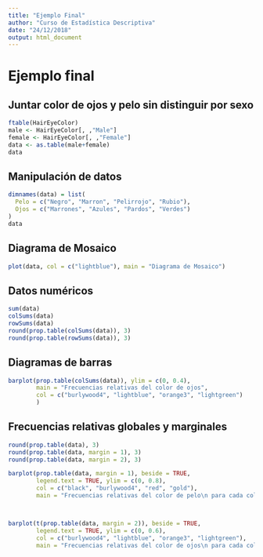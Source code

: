 ```yaml
---
title: "Ejemplo Final"
author: "Curso de Estadística Descriptiva"
date: "24/12/2018"
output: html_document
---
```


# Ejemplo final

## Juntar color de ojos y pelo sin distinguir por sexo

```r
ftable(HairEyeColor)
male <- HairEyeColor[, ,"Male"]
female <- HairEyeColor[, ,"Female"]
data <- as.table(male+female)
data
```

## Manipulación de datos

```r
dimnames(data) = list(
  Pelo = c("Negro", "Marron", "Pelirrojo", "Rubio"),
  Ojos = c("Marrones", "Azules", "Pardos", "Verdes")
)
data
```

## Diagrama de Mosaico

```r
plot(data, col = c("lightblue"), main = "Diagrama de Mosaico")
```

## Datos numéricos
```r
sum(data)
colSums(data)
rowSums(data)
round(prop.table(colSums(data)), 3)
round(prop.table(rowSums(data)), 3)
```

## Diagramas de barras

```r
barplot(prop.table(colSums(data)), ylim = c(0, 0.4),
        main = "Frecuencias relativas del color de ojos",
        col = c("burlywood4", "lightblue", "orange3", "lightgreen")
        )
```

## Frecuencias relativas globales y marginales

```r
round(prop.table(data), 3)
round(prop.table(data, margin = 1), 3)
round(prop.table(data, margin = 2), 3)

barplot(prop.table(data, margin = 1), beside = TRUE,
        legend.text = TRUE, ylim = c(0, 0.8),
        col = c("black", "burlywood4", "red", "gold"), 
        main = "Frecuencias relativas del color de pelo\n para cada color de ojo.")



barplot(t(prop.table(data, margin = 2)), beside = TRUE,
        legend.text = TRUE, ylim = c(0, 0.6),
        col = c("burlywood4", "lightblue", "orange3", "lightgreen"), 
        main = "Frecuencias relativas del color de ojos\n para cada color de pelo")
```

